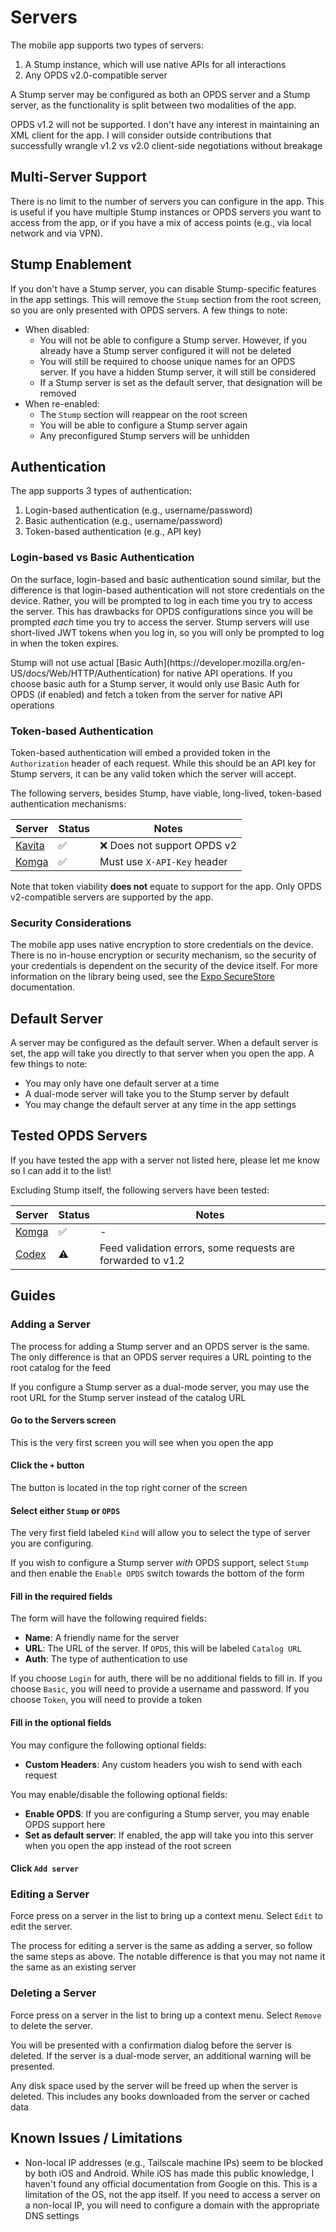 
# Servers

The mobile app supports two types of servers:

1. A Stump instance, which will use native APIs for all interactions
2. Any OPDS v2.0-compatible server

A Stump server may be configured as both an OPDS server and a Stump server, as the functionality is split between two modalities of the app.

<Callout emoji="❌" type="info">
	OPDS v1.2 will not be supported. I don't have any interest in maintaining an XML client for the
	app. I will consider outside contributions that successfully wrangle v1.2 vs v2.0 client-side
	negotiations without breakage
</Callout>

## Multi-Server Support

There is no limit to the number of servers you can configure in the app. This is useful if you have multiple Stump instances or OPDS servers you want to access from the app, or if you have a mix of access points (e.g., via local network and via VPN).

## Stump Enablement

If you don't have a Stump server, you can disable Stump-specific features in the app settings. This will remove the `Stump` section from the root screen, so you are only presented with OPDS servers. A few things to note:

- When disabled:
  - You will not be able to configure a Stump server. However, if you already have a Stump server configured it will not be deleted
  - You will still be required to choose unique names for an OPDS server. If you have a hidden Stump server, it will still be considered
  - If a Stump server is set as the default server, that designation will be removed
- When re-enabled:
  - The `Stump` section will reappear on the root screen
  - You will be able to configure a Stump server again
  - Any preconfigured Stump servers will be unhidden

## Authentication

The app supports 3 types of authentication:

1. Login-based authentication (e.g., username/password)
2. Basic authentication (e.g., username/password)
3. Token-based authentication (e.g., API key)

### Login-based vs Basic Authentication

On the surface, login-based and basic authentication sound similar, but the difference is that login-based authentication will not store credentials on the device. Rather, you will be prompted to log in each time you try to access the server. This has drawbacks for OPDS configurations since you will be prompted _each_ time you try to access the server. Stump servers will use short-lived JWT tokens when you log in, so you will only be prompted to log in when the token expires.

<Callout emoji="ℹ️" type="info">
	Stump will not use actual [Basic
	Auth](https://developer.mozilla.org/en-US/docs/Web/HTTP/Authentication) for native API operations.
	If you choose basic auth for a Stump server, it would only use Basic Auth for OPDS (if enabled)
	and fetch a token from the server for native API operations
</Callout>

### Token-based Authentication

Token-based authentication will embed a provided token in the `Authorization` header of each request. While this should be an API key for Stump servers, it can be any valid token which the server will accept.

The following servers, besides Stump, have viable, long-lived, token-based authentication mechanisms:

| Server                                   | Status | Notes                       |
| ---------------------------------------- | ------ | --------------------------- |
| [Kavita](https://wiki.kavitareader.com/) | ✅     | ❌ Does not support OPDS v2 |
| [Komga](https://komga.org/)              | ✅     | Must use `X-API-Key` header |

Note that token viability **does not** equate to support for the app. Only OPDS v2-compatible servers are supported by the app.

### Security Considerations

The mobile app uses native encryption to store credentials on the device. There is no in-house encryption or security mechanism, so the security of your credentials is dependent on the security of the device itself. For more information on the library being used, see the [Expo SecureStore](https://docs.expo.dev/versions/latest/sdk/securestore/) documentation.

## Default Server

A server may be configured as the default server. When a default server is set, the app will take you directly to that server when you open the app. A few things to note:

- You may only have one default server at a time
- A dual-mode server will take you to the Stump server by default
- You may change the default server at any time in the app settings

## Tested OPDS Servers

<Callout emoji="📣" type="info">
	If you have tested the app with a server not listed here, please let me know so I can add it to
	the list!
</Callout>

Excluding Stump itself, the following servers have been tested:

| Server                                     | Status | Notes                                                       |
| ------------------------------------------ | ------ | ----------------------------------------------------------- |
| [Komga](https://komga.org/)                | ✅     | -                                                           |
| [Codex](https://github.com/ajslater/codex) | ⚠️     | Feed validation errors, some requests are forwarded to v1.2 |

## Guides

### Adding a Server

The process for adding a Stump server and an OPDS server is the same. The only difference is that an OPDS server requires a URL pointing to the root catalog for the feed

<Callout emoji="ℹ️" type="info">
	If you configure a Stump server as a dual-mode server, you may use the root URL for the Stump
	server instead of the catalog URL
</Callout>

<Steps>

#### Go to the Servers screen

This is the very first screen you will see when you open the app

#### Click the `+` button

The button is located in the top right corner of the screen

#### Select either `Stump` or `OPDS`

The very first field labeled `Kind` will allow you to select the type of server you are configuring.

If you wish to configure a Stump server _with_ OPDS support, select `Stump` and then enable the `Enable OPDS` switch towards the bottom of the form

#### Fill in the required fields

The form will have the following required fields:

- **Name**: A friendly name for the server
- **URL**: The URL of the server. If `OPDS`, this will be labeled `Catalog URL`
- **Auth**: The type of authentication to use

If you choose `Login` for auth, there will be no additional fields to fill in. If you choose `Basic`, you will need to provide a username and password. If you choose `Token`, you will need to provide a token

#### Fill in the optional fields

You may configure the following optional fields:

- **Custom Headers**: Any custom headers you wish to send with each request

You may enable/disable the following optional fields:

- **Enable OPDS**: If you are configuring a Stump server, you may enable OPDS support here
- **Set as default server**: If enabled, the app will take you into this server when you open the app instead of the root screen

#### Click `Add server`

</Steps>

### Editing a Server

Force press on a server in the list to bring up a context menu. Select `Edit` to edit the server.

The process for editing a server is the same as adding a server, so follow the same steps as above. The notable difference is that you may not name it the same as an existing server

### Deleting a Server

Force press on a server in the list to bring up a context menu. Select `Remove` to delete the server.

You will be presented with a confirmation dialog before the server is deleted. If the server is a dual-mode server, an additional warning will be presented.

<Callout emoji="ℹ️" type="info">
	Any disk space used by the server will be freed up when the server is deleted. This includes any
	books downloaded from the server or cached data
</Callout>

## Known Issues / Limitations

- Non-local IP addresses (e.g., Tailscale machine IPs) seem to be blocked by both iOS and Android. While iOS has made this public knowledge, I haven't found any official documentation from Google on this. This is a limitation of the OS, not the app itself. If you need to access a server on a non-local IP, you will need to configure a domain with the appropriate DNS settings
